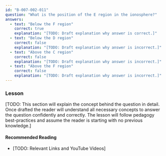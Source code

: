 ```yaml
---
id: "B-007-002-011"
question: "What is the position of the E region in the ionosphere?"
answers:
  - text: "Below the F region"
    correct: true
    explanation: "[TODO: Draft explanation why answer is correct.]"
  - text: "Below the D region"
    correct: false
    explanation: "[TODO: Draft explanation why answer is incorrect.]"
  - text: "Above the C region"
    correct: false
    explanation: "[TODO: Draft explanation why answer is incorrect.]"
  - text: "Above the F region"
    correct: false
    explanation: "[TODO: Draft explanation why answer is incorrect.]"
---
```


### Lesson

[TODO: This section will explain the concept behind the question in detail. Once drafted the reader will understand all necessary concepts to answer the question confidently and correctly. The lesson will follow pedagogy best-practices and assume the reader is starting with no previous knowledge.]

#### Recommended Reading

- [TODO: Relevant Links and YouTube Videos]
